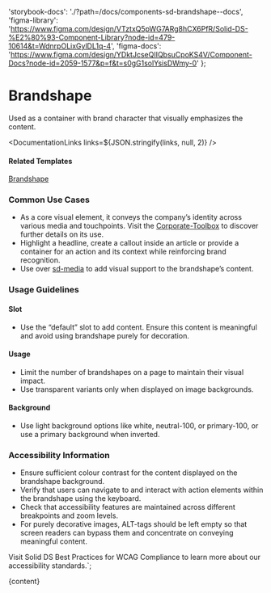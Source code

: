 

  'storybook-docs': './?path=/docs/components-sd-brandshape--docs',
  'figma-library':
    'https://www.figma.com/design/VTztxQ5pWG7ARg8hCX6PfR/Solid-DS-%E2%80%93-Component-Library?node-id=479-10614&t=WdnrpOLixGylDL1q-4',
  'figma-docs':
    'https://www.figma.com/design/YDktJcseQIIQbsuCpoKS4V/Component-Docs?node-id=2059-1577&p=f&t=s0gG1solYsisDWmy-0'
};

# Brandshape

Used as a container with brand character that visually emphasizes the content.

<DefaultStory />

<DocumentationLinks links=${JSON.stringify(links, null, 2)} />

#### Related Templates

[Brandshape](?path=/story/templates-brandshape--docs)

### Common Use Cases

- As a core visual element, it conveys the company’s identity across various media and touchpoints. Visit the [Corporate-Toolbox](https://cd.union-investment.de/grundlagen/Basiselemente/Markenform#) to discover further details on its use.
- Highlight a headline, create a callout inside an article or provide a container for an action and its context while reinforcing brand recognition.
- Use over [sd-media](./?path=/docs/styles-sd-media--docs) to add visual support to the brandshape’s content.

### Usage Guidelines

#### Slot

- Use the “default” slot to add content. Ensure this content is meaningful and avoid using brandshape purely for decoration.

#### Usage

- Limit the number of brandshapes on a page to maintain their visual impact.
- Use transparent variants only when displayed on image backgrounds.

#### Background

- Use light background options like white, neutral-100, or primary-100, or use a primary background when inverted.

### Accessibility Information

- Ensure sufficient colour contrast for the content displayed on the brandshape background.
- Verify that users can navigate to and interact with action elements within the brandshape using the keyboard.
- Check that accessibility features are maintained across different breakpoints and zoom levels.
- For purely decorative images, ALT-tags should be left empty so that screen readers can bypass them and concentrate on conveying meaningful content.

Visit <sd-link href="https://www.figma.com/design/YDktJcseQIIQbsuCpoKS4V/Component-Docs?node-id=10708-5011&t=Z1FxSGWkmXG5r5sw-4" target="_blank">Solid DS Best Practices for WCAG Compliance</sd-link> to learn more about our accessibility standards.`;

<Meta title="Components/sd-brandshape/Overview" />

<OverviewFormatter story={SdBrandshapeStories.Default}>{content}</OverviewFormatter>
